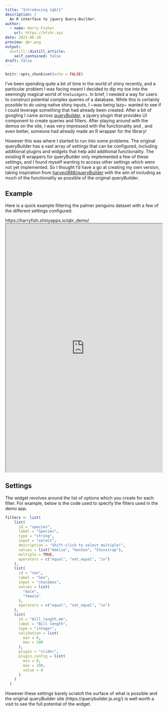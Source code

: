 ```yaml
---
title: "Introducing {qbr}"
description: |
  An R interface to jquery Query-Builder.
author:
  - name: Harry Fisher
    url: https://hfshr.xyz
date: 2021-06-20
preview: qbr.png
output:
  distill::distill_article:
    self_contained: false
draft: false
---
```


```r
knitr::opts_chunk$set(echo = FALSE)
```

I've been spending quite a bit of time in the world of shiny recently, and a particular problem I was facing meant I decided to dip my toe into the seemingly magical world of `htmlwidgets`. In brief, I needed a way for users to construct potential complex queries of a database. While this is certainly possible to do using native shiny inputs, I ~was being lazy~ wanted to see if I could leverage something that had already been created. After a bit of googling I came across [queryBuilder](https://querybuilder.js.org/index.html), a jquery plugin that provides UI component to create queries and filters. After playing around with the demos on the site, I was very impressed with the functionality and , and even better, someone had already made an R wrapper for the library!

However this was where I started to run into some problems. The original queryBuilder has a vast array of settings that can be configured, including additional plugins and widgets that help add additional functionality. The existing R wrappers for queryBuilder only implemented a few of these settings, and I found myself wanting to access other settings which were not yet implemented. So I thought I'd have a go at creating my own version, taking inspiration from  [harveyl888/queryBuilder](https://github.com/harveyl888/queryBuilder) with the aim of including as much of the functionality as possible of the original queryBuilder. 

## Example

Here is a quick example filtering the palmer penguins dataset with a few of the different settings configured.

<aside>
https://harryfish.shinyapps.io/qbr_demo/
</aside>

<div class="l-screen-inset">
<iframe src ="https://harryfish.shinyapps.io/qbr_demo/" allowfullscreen =""
scrolling="yes" width = "100%" height = "800px" frameboarder="0"  data-external="1"></iframe>
</div>

## Settings

The widget revolves around the list of options which you create for each filter. For example, below is the code used to specify the filters used in the demo app. 

```r
filters <- list(
    list(
      id = "species",
      label = "Species",
      type = "string",
      input = "select",
      description = "Shift-click to select multiple!",
      values = list("Adelie", "Gentoo", "Chinstrap"),
      multiple = TRUE,
      operators = c("equal", "not_equal", "in")
    ),
    list(
      id = "sex",
      label = "Sex",
      input = "checkbox",
      values = list(
        "male",
        "female"
      ),
      operators = c("equal", "not_equal", "in")
    ),
    list(
      id = "bill_length_mm",
      label = "Bill length",
      type = "integer",
      validation = list(
        min = 0,
        max = 100
      ),
      plugin = "slider",
      plugin_config = list(
        min = 0,
        max = 100,
        value = 0
      )
    )
  )
```

However these settings barely scratch the surface of what is possible and the original queryBuilder site (https://querybuilder.js.org/) is well worth a visit to see the full potential of the widget.

